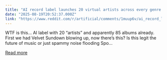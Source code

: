 ```yaml
---
title: "AI record label launches 20 virtual artists across every genre — 85 albums already streaming"
date: "2025-08-19T20:52:37.000Z"
link: "https://www.reddit.com/r/artificial/comments/1muup6v/ai_record_label_launches_20_virtual_artists/"
---
```


WTF is this… AI label with 20 “artists” and apparently 85 albums already.
 First we had Velvet Sundown blowing up, now there’s this? Is this legit the future of music or just spammy noise flooding Spo...

[Read more](https://www.reddit.com/r/artificial/comments/1muup6v/ai_record_label_launches_20_virtual_artists/)
